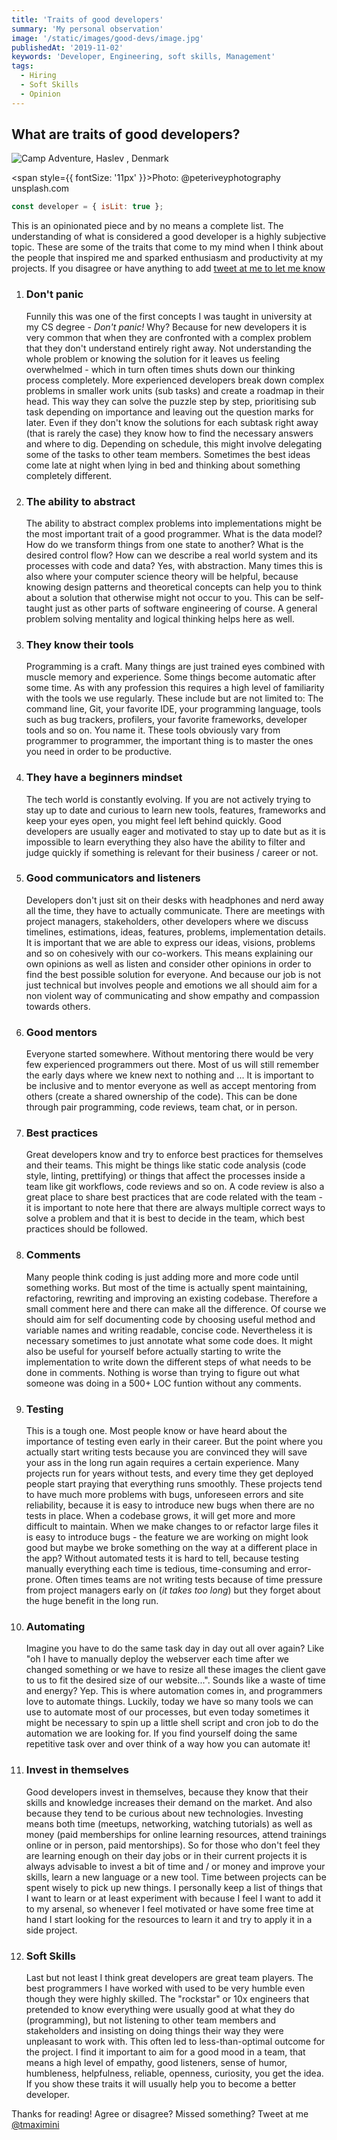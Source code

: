 ```yaml
---
title: 'Traits of good developers'
summary: 'My personal observation'
image: '/static/images/good-devs/image.jpg'
publishedAt: '2019-11-02'
keywords: 'Developer, Engineering, soft skills, Management'
tags:
  - Hiring
  - Soft Skills
  - Opinion
---
```


## What are traits of good developers?

![Camp Adventure, Haslev , Denmark](/static/images/good-devs/image.jpg '@peteriveyphotography unsplash.com')

<span style={{ fontSize: '11px' }}>Photo: @peteriveyphotography unsplash.com</span>

```js
const developer = { isLit: true };
```

This is an opinionated piece and by no means a complete list. The understanding of what is considered a good developer is a highly subjective topic. These are some of the traits that come to my mind when I think about the people that inspired me and sparked enthusiasm and productivity at my projects. If you disagree or have anything to add [tweet at me to let me know](https://twitter.com/tmaximini)

1. ### Don't panic

   Funnily this was one of the first concepts I was taught in university at my CS degree - _Don't panic!_ Why? Because for new developers it is very common that when they are confronted with a complex problem that they don't understand entirely right away. Not understanding the whole problem or knowing the solution for it leaves us feeling overwhelmed - which in turn often times shuts down our thinking process completely.
   More experienced developers break down complex problems in smaller work units (sub tasks) and create a roadmap in their head. This way they can solve the puzzle step by step, prioritising sub task depending on importance and leaving out the question marks for later. Even if they don't know the solutions for each subtask right away (that is rarely the case) they know how to find the necessary answers and where to dig.
   Depending on schedule, this might involve delegating some of the tasks to other team members. Sometimes the best ideas come late at night when lying in bed and thinking about something completely different.

2. ### The ability to abstract

   The ability to abstract complex problems into implementations might be the most important trait of a good programmer. What is the data model? How do we transform things from one state to another? What is the desired control flow? How can we describe a real world system and its processes with code and data? Yes, with abstraction. Many times this is also where your computer science theory will be helpful, because knowing design patterns and theoretical concepts can help you to think about a solution that otherwise might not occur to you. This can be self-taught just as other parts of software engineering of course. A general problem solving mentality and logical thinking helps here as well.

3. ### They know their tools

   Programming is a craft. Many things are just trained eyes combined with muscle memory and experience. Some things become automatic after some time. As with any profession this requires a high level of familiarity with the tools we use regularly. These include but are not limited to: The command line, Git, your favorite IDE, your programming language, tools such as bug trackers, profilers, your favorite frameworks, developer tools and so on.
   You name it. These tools obviously vary from programmer to programmer, the important thing is to master the ones you need in order to be productive.

4. ### They have a beginners mindset

   The tech world is constantly evolving. If you are not actively trying to stay up to date and curious to learn new tools, features, frameworks and keep your eyes open, you might feel left behind quickly. Good developers are usually eager and motivated to stay up to date but as it is impossible to learn everything they also have the ability to filter and judge quickly if something is relevant for their business / career or not.

5. ### Good communicators and listeners

   Developers don't just sit on their desks with headphones and nerd away all the time, they have to actually communicate. There are meetings with project managers, stakeholders, other developers where we discuss timelines, estimations, ideas, features, problems, implementation details. It is important that we are able to express our ideas, visions, problems and so on cohesively with our co-workers. This means explaining our own opinions as well as listen and consider other opinions in order to find the best possible solution for everyone. And because our job is not just technical but involves people and emotions we all should aim for a non violent way of communicating and show empathy and compassion towards others.

6. ### Good mentors

   Everyone started somewhere. Without mentoring there would be very few experienced programmers out there. Most of us will still remember the early days where we knew next to nothing and ...
   It is important to be inclusive and to mentor everyone as well as accept mentoring from others (create a shared ownership of the code).
   This can be done through pair programming, code reviews, team chat, or in person.

7. ### Best practices

   Great developers know and try to enforce best practices for themselves and their teams. This might be things like static code analysis (code style, linting, prettifying) or things that affect the processes inside a team like git workflows, code reviews and so on.
   A code review is also a great place to share best practices that are code related with the team - it is important to note here that there are always multiple correct ways to solve a problem and that it is best to decide in the team, which best practices should be followed.

8. ### Comments

   Many people think coding is just adding more and more code until something works. But most of the time is actually spent maintaining, refactoring, rewriting and improving an existing codebase. Therefore a small comment here and there can make all the difference. Of course we should aim for self documenting code by choosing useful method and variable names and writing readable, concise code. Nevertheless it is necessary sometimes to just annotate what some code does. It might also be useful for yourself before actually starting to write the implementation to write down the different steps of what needs to be done in comments. Nothing is worse than trying to figure out what someone was doing in a 500+ LOC funtion without any comments.

9. ### Testing

   This is a tough one. Most people know or have heard about the importance of testing even early in their career. But the point where you actually start writing tests because you are convinced they will save your ass in the long run again requires a certain experience. Many projects run for years without tests, and every time they get deployed people start praying that everything runs smoothly. These projects tend to have much more problems with bugs, unforeseen errors and site reliability, because it is easy to introduce new bugs when there are no tests in place. When a codebase grows, it will get more and more difficult to maintain. When we make changes to or refactor large files it is easy to introduce bugs - the feature we are working on might look good but maybe we broke something on the way at a different place in the app? Without automated tests it is hard to tell, because testing manually everything each time is tedious, time-consuming and error-prone. Often times teams are not writing tests because of time pressure from project managers early on (_it takes too long_) but they forget about the huge benefit in the long run.

10. ### Automating

    Imagine you have to do the same task day in day out all over again? Like "oh I have to manually deploy the webserver each time after we changed something or we have to resize all these images the client gave to us to fit the desired size of our website...".
    Sounds like a waste of time and energy? Yep. This is where automation comes in, and programmers love to automate things. Luckily, today we have so many tools we can use to automate most of our processes, but even today sometimes it might be necessary to spin up a little shell script and cron job to do the automation we are looking for. If you find yourself doing the same repetitive task over and over think of a way how you can automate it!

11. ### Invest in themselves

    Good developers invest in themselves, because they know that their skills and knowledge increases their demand on the market. And also because they tend to be curious about new technologies. Investing means both time (meetups, networking, watching tutorials) as well as money (paid memberships for online learning resources, attend trainings online or in person, paid mentorships). So for those who don't feel they are learning enough on their day jobs or in their current projects it is always advisable to invest a bit of time and / or money and improve your skills, learn a new language or a new tool. Time between projects can be spent wisely to pick up new things. I personally keep a list of things that I want to learn or at least experiment with because I feel I want to add it to my arsenal, so whenever I feel motivated or have some free time at hand I start looking for the resources to learn it and try to apply it in a side project.

12. ### Soft Skills
    Last but not least I think great developers are great team players. The best programmers I have worked with used to be very humble even though they were highly skilled. The "rockstar" or 10x engineers that pretended to know everything were usually good at what they do (programming), but not listening to other team members and stakeholders and insisting on doing things their way they were unpleasant to work with. This often led to less-than-optimal outcome for the project. I find it important to aim for a good mood in a team, that means a high level of empathy, good listeners, sense of humor, humbleness, helpfulness, reliable, openness, curiosity, you get the idea. If you show these traits it will usually help you to become a better developer.

Thanks for reading! Agree or disagree? Missed something? Tweet at me <a href="http://twitter.com/@tmaximini">@tmaximini</a>
